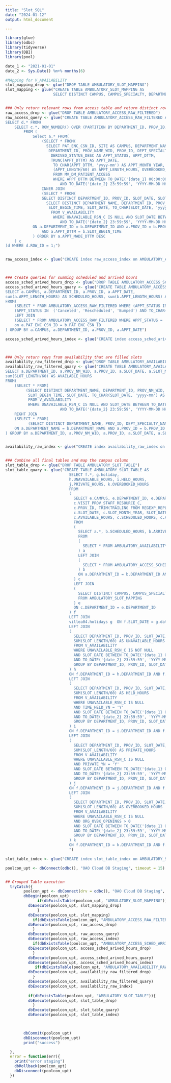 ```yaml
---
title: "Slot_SQL"
date: "2024-01-12"
output: html_document

---
```


```r
library(glue)
library(odbc)
library(tidyverse)
library(DBI)
library(pool)

date_1 <- "2021-01-01"
date_2 <- Sys.Date() %m+% months(6)

#MApping for V_AVAILABILITY
slot_mapping_drop <- glue("DROP TABLE AMBULATORY_SLOT_MAPPING")
slot_mapping <- glue("CREATE TABLE AMBULATORY_SLOT_MAPPING AS 
                     SELECT DISTINCT CAMPUS, CAMPUS_SPECIALTY, DEPARTMENT_ID, DEPARTMENT FROM MV_DM_PATIENT_ACCESS")


### Only return relevant rows from access table and return distinct rows
raw_access_drop <- glue("DROP TABLE AMBULATORY_ACCESS_RAW_FILTERED")
raw_access_query <- glue("CREATE TABLE AMBULATORY_ACCESS_RAW_FILTERED AS 
SELECT d.* FROM(
    SELECT c.*, ROW_NUMBER() OVER (PARTITION BY DEPARTMENT_ID, PROV_ID, APPT_DTTM, OVERBOOKED_YN ORDER BY DEPARTMENT_ID, PROV_ID, APPT_DTTM, OVERBOOKED_YN) AS ROW_ID 
        FROM (
            Select a.* FROM(
                (SELECT * FROM( 
                  SELECT PAT_ENC_CSN_ID, SITE AS CAMPUS, DEPARTMENT_NAME, 
                   DEPARTMENT_ID, PROV_NAME_WID, PROV_ID, DEPT_SPECIALTY_NAME, NPI, VISIT_PROV_STAFF_RESOURCE_C,
                    DERIVED_STATUS_DESC AS APPT_STATUS, APPT_DTTM, 
                    TRUNC(APPT_DTTM) AS APPT_DATE,
                     TO_CHAR(APPT_DTTM, 'yyyy-mm') AS APPT_MONTH_YEAR,
                     (APPT_LENGTH/60) AS APPT_LENGTH_HOURS, OVERBOOKED_YN, APPT_MADE_DTTM, APPT_CANC_DTTM
                     FROM MV_DM_PATIENT_ACCESS 
                     WHERE APPT_DTTM BETWEEN TO_DATE('{date_1} 00:00:00', 'YYYY-MM-DD HH24:MI:SS')
                        AND TO_DATE('{date_2} 23:59:59', 'YYYY-MM-DD HH24:MI:SS'))) a
                INNER JOIN
                (SELECT * FROM( 
                SELECT DISTINCT DEPARTMENT_ID, PROV_ID, SLOT_DATE, SLOT_BEGIN_TIME FROM( 
                  SELECT DISTINCT DEPARTMENT_NAME, DEPARTMENT_ID, PROV_NM_WID, PROV_ID,
                   SLOT_BEGIN_TIME, SLOT_DATE, TO_CHAR(SLOT_DATE, 'yyyy-mm') AS SLOT_MONTH_YEAR, SLOT_LENGTH
                    FROM V_AVAILABILITY 
                     WHERE UNAVAILABLE_RSN_C IS NULL AND SLOT_DATE BETWEEN TO_DATE('{date_1} 00:00:00', 'YYYY-MM-DD HH24:MI:SS')
                        AND TO_DATE('{date_2} 23:59:59', 'YYYY-MM-DD HH24:MI:SS')))) b
            ON a.DEPARTMENT_ID = b.DEPARTMENT_ID AND a.PROV_ID = b.PROV_ID 
                AND a.APPT_DTTM = b.SLOT_BEGIN_TIME
            ) ORDER BY a.APPT_MADE_DTTM DESC
    ) c
)d WHERE d.ROW_ID = 1;")


raw_access_index <- glue("CREATE index raw_access_index on AMBULATORY_ACCESS_RAW_FILTERED (APPT_DATE, DEPARTMENT_ID, CAMPUS)")



### Create queries for summing scheduled and arrived hours
access_sched_arived_hours_drop <- glue("DROP TABLE AMBULATORY_ACCESS_SCHED_ARRIVED_HOURS")
access_sched_arived_hours_quary <- glue("CREATE TABLE AMBULATORY_ACCESS_SCHED_ARRIVED_HOURS AS 
SELECT a.CAMPUS, a.DEPARTMENT_ID, a.PROV_ID, a.APPT_DATE, 
sum(a.APPT_LENGTH_HOURS) AS SCHEDULED_HOURS, sum(b.APPT_LENGTH_HOURS) AS ARRIVED_HOURS
FROM(
    (SELECT * FROM AMBULATORY_ACCESS_RAW_FILTERED WHERE (APPT_STATUS IN ('Arrived', 'No Show',       'Scheduled')) OR 
    (APPT_STATUS IN  ('Canceled', 'Rescheduled', 'Bumped') AND TO_CHAR(APPT_DTTM, 'YYYY-MM-DD') = TO_CHAR(APPT_CANC_DTTM, 'YYYY-MM-DD'))) a
    LEFT JOIN
    (SELECT * FROM AMBULATORY_ACCESS_RAW_FILTERED WHERE APPT_STATUS = 'Arrived') b
    on a.PAT_ENC_CSN_ID = b.PAT_ENC_CSN_ID
) GROUP BY a.CAMPUS, a.DEPARTMENT_ID, a.PROV_ID, a.APPT_DATE")

access_sched_arived_hours_index <- glue("CREATE index access_sched_arived_index on AMBULATORY_ACCESS_SCHED_ARRIVED_HOURS (APPT_DATE, DEPARTMENT_ID, CAMPUS)")



### Only return rows from availability that are filled slots
availability_raw_filtered_drop <- glue("DROP TABLE AMBULATORY_AVAILABILITY_RAW_FILTERED")
availability_raw_filtered_quary <- glue("CREATE TABLE AMBULATORY_AVAILABILITY_RAW_FILTERED AS
SELECT a.DEPARTMENT_ID, a.PROV_NM_WID, a.PROV_ID, a.SLOT_DATE, a.SLOT_MONTH_YEAR, b.DEPT_SPECIALTY_NAME, b.NPI, b.VISIT_PROV_STAFF_RESOURCE_C, 
sum(SLOT_LENGTH/60) AS AVAILABLE_HOURS
FROM(
    (SELECT * FROM(
         (SELECT DISTINCT DEPARTMENT_NAME, DEPARTMENT_ID, PROV_NM_WID, PROV_ID,
          SLOT_BEGIN_TIME, SLOT_DATE, TO_CHAR(SLOT_DATE, 'yyyy-mm') AS SLOT_MONTH_YEAR, SLOT_LENGTH
          FROM V_AVAILABILITY 
          WHERE UNAVAILABLE_RSN_C IS NULL AND SLOT_DATE BETWEEN TO_DATE('{date_1} 00:00:00', 'YYYY-MM-DD HH24:MI:SS')
                        AND TO_DATE('{date_2} 23:59:59', 'YYYY-MM-DD HH24:MI:SS')))) a
    RIGHT JOIN
    (SELECT * FROM(
          (SELECT DISTINCT DEPARTMENT_NAME, PROV_ID, DEPT_SPECIALTY_NAME, NPI, VISIT_PROV_STAFF_RESOURCE_C FROM AMBULATORY_ACCESS_RAW_FILTERED))) b
    ON a.DEPARTMENT_NAME = b.DEPARTMENT_NAME AND a.PROV_ID = b.PROV_ID
) GROUP BY a.DEPARTMENT_ID, a.PROV_NM_WID, a.PROV_ID, a.SLOT_DATE, a.SLOT_MONTH_YEAR, b.DEPT_SPECIALTY_NAME, b.NPI, b.VISIT_PROV_STAFF_RESOURCE_C")


availability_raw_index <- glue("CREATE index availability_raw_index on AMBULATORY_AVAILABILITY_RAW_FILTERED (SLOT_DATE, DEPARTMENT_ID)")


### Combine all final tables and map the campus column
slot_table_drop <- glue("DROP TABLE AMBULATORY_SLOT_TABLE")
slot_table_quary <- glue("CREATE TABLE AMBULATORY_SLOT_TABLE AS
                            SELECT f.*, g.holiday, 
                            h.UNAVAILABLE_HOURS, i.HELD_HOURS, 
                            j.PRIVATE_HOURS, k.OVERBOOKED_HOURS
                            FROM
                            (
                              SELECT e.CAMPUS, e.DEPARTMENT_ID, e.DEPARTMENT, e.CAMPUS_SPECIALTY, c.DEPT_SPECIALTY_NAME, c.NPI,  
                              c.VISIT_PROV_STAFF_RESOURCE_C, 
                              c.PROV_ID, TRIM(TRAILING FROM REGEXP_REPLACE(PROV_NM_WID, '\\[(.*?)\\]', '')) AS Provider, 
                              c.SLOT_DATE, c.SLOT_MONTH_YEAR, SLOT_DATE - (TO_CHAR(SLOT_DATE, 'D') - 1) AS APPT_WEEK, 
                              c.AVAILABLE_HOURS, c.SCHEDULED_HOURS, c.ARRIVED_HOURS, TO_CHAR(c.SLOT_DATE, 'DY') AS APPT_DAY 
                              FROM
                              (
                                SELECT a.*, b.SCHEDULED_HOURS, b.ARRIVED_HOURS
                                FROM
                                (
                                  SELECT * FROM AMBULATORY_AVAILABILITY_RAW_FILTERED
                                ) a
                                LEFT JOIN
                                (
                                  SELECT * FROM AMBULATORY_ACCESS_SCHED_ARRIVED_HOURS
                                ) b
                                ON a.DEPARTMENT_ID = b.DEPARTMENT_ID AND a.PROV_ID = b.PROV_ID AND a.SLOT_DATE = b.APPT_DATE
                              ) c
                              LEFT JOIN
                              (
                                SELECT DISTINCT CAMPUS, CAMPUS_SPECIALTY, DEPARTMENT_ID, DEPARTMENT 
                                FROM AMBULATORY_SLOT_MAPPING
                              ) e 
                              ON c.DEPARTMENT_ID = e.DEPARTMENT_ID
                            ) f
                            LEFT JOIN
                            villea04.holidays g  ON f.SLOT_DATE = g.dates
                            LEFT JOIN
                            (
                              SELECT DEPARTMENT_ID, PROV_ID, SLOT_DATE, 
                              SUM(SLOT_LENGTH/60) AS UNAVAILABLE_HOURS
                              FROM V_AVAILABILITY 
                              WHERE UNAVAILABLE_RSN_C IS NOT NULL 
                              AND SLOT_DATE BETWEEN TO_DATE('{date_1} 00:00:00', 'YYYY-MM-DD HH24:MI:SS') 
                              AND TO_DATE('{date_2} 23:59:59', 'YYYY-MM-DD HH24:MI:SS')
                              GROUP BY DEPARTMENT_ID, PROV_ID, SLOT_DATE
                            ) h
                            ON f.DEPARTMENT_ID = h.DEPARTMENT_ID AND f.PROV_ID = h.PROV_ID AND f.SLOT_DATE = h.SLOT_DATE
                            LEFT JOIN
                            (
                              SELECT DEPARTMENT_ID, PROV_ID, SLOT_DATE, 
                              SUM(SLOT_LENGTH/60) AS HELD_HOURS
                              FROM V_AVAILABILITY 
                              WHERE UNAVAILABLE_RSN_C IS NULL 
                              AND TIME_HELD_YN = 'Y'
                              AND SLOT_DATE BETWEEN TO_DATE('{date_1} 00:00:00', 'YYYY-MM-DD HH24:MI:SS') 
                              AND TO_DATE('{date_2} 23:59:59', 'YYYY-MM-DD HH24:MI:SS')
                              GROUP BY DEPARTMENT_ID, PROV_ID, SLOT_DATE
                            ) i
                            ON f.DEPARTMENT_ID = i.DEPARTMENT_ID AND f.PROV_ID = i.PROV_ID AND f.SLOT_DATE = i.SLOT_DATE
                            LEFT JOIN
                            (
                              SELECT DEPARTMENT_ID, PROV_ID, SLOT_DATE, 
                              SUM(SLOT_LENGTH/60) AS PRIVATE_HOURS
                              FROM V_AVAILABILITY 
                              WHERE UNAVAILABLE_RSN_C IS NULL 
                              AND PRIVATE_YN = 'Y'
                              AND SLOT_DATE BETWEEN TO_DATE('{date_1} 00:00:00', 'YYYY-MM-DD HH24:MI:SS') 
                              AND TO_DATE('{date_2} 23:59:59', 'YYYY-MM-DD HH24:MI:SS')
                              GROUP BY DEPARTMENT_ID, PROV_ID, SLOT_DATE
                            ) j
                            ON f.DEPARTMENT_ID = j.DEPARTMENT_ID AND f.PROV_ID = j.PROV_ID AND f.SLOT_DATE = j.SLOT_DATE
                            LEFT JOIN
                            (
                              SELECT DEPARTMENT_ID, PROV_ID, SLOT_DATE, 
                              SUM(SLOT_LENGTH/60) AS OVERBOOKED_HOURS
                              FROM V_AVAILABILITY 
                              WHERE UNAVAILABLE_RSN_C IS NULL 
                              AND ORG_OVBK_OPENINGS > 0
                              AND SLOT_DATE BETWEEN TO_DATE('{date_1} 00:00:00', 'YYYY-MM-DD HH24:MI:SS') 
                              AND TO_DATE('{date_2} 23:59:59', 'YYYY-MM-DD HH24:MI:SS')
                              GROUP BY DEPARTMENT_ID, PROV_ID, SLOT_DATE
                            ) k
                            ON f.DEPARTMENT_ID = k.DEPARTMENT_ID AND f.PROV_ID = k.PROV_ID AND f.SLOT_DATE = k.SLOT_DATE
                            ")

slot_table_index <- glue("CREATE index slot_table_index on AMBULATORY_SLOT_TABLE (SLOT_DATE, DEPARTMENT_ID, CAMPUS)")

poolcon_upt <- dbConnect(odbc(), "OAO Cloud DB Staging", timeout = 15)


## Grouped Table execution
  tryCatch({
        poolcon_upt <- dbConnect(drv = odbc(), "OAO Cloud DB Staging", timeout = 30)
        dbBegin(poolcon_upt)
              if(dbExistsTable(poolcon_upt, "AMBULATORY_SLOT_MAPPING")){
          dbExecute(poolcon_upt, slot_mapping_drop) 
              }
          dbExecute(poolcon_upt, slot_mapping) 
            if(dbExistsTable(poolcon_upt, "AMBULATORY_ACCESS_RAW_FILTERED")){
          dbExecute(poolcon_upt, raw_access_drop) 
            }
          dbExecute(poolcon_upt, raw_access_query) 
          dbExecute(poolcon_upt, raw_access_index)
            if(dbExistsTable(poolcon_upt, "AMBULATORY_ACCESS_SCHED_ARRIVED_HOURS")){
          dbExecute(poolcon_upt, access_sched_arived_hours_drop) 
            }
          dbExecute(poolcon_upt, access_sched_arived_hours_quary) 
          dbExecute(poolcon_upt, access_sched_arived_hours_index)
             if(dbExistsTable(poolcon_upt, "AMBULATORY_AVAILABILITY_RAW_FILTERED")){
          dbExecute(poolcon_upt, availability_raw_filtered_drop) 
            }
          dbExecute(poolcon_upt, availability_raw_filtered_quary) 
          dbExecute(poolcon_upt, availability_raw_index)
          
          if(dbExistsTable(poolcon_upt, "AMBULATORY_SLOT_TABLE")){
          dbExecute(poolcon_upt, slot_table_drop) 
            }
          dbExecute(poolcon_upt, slot_table_quary) 
          dbExecute(poolcon_upt, slot_table_index)


        
        dbCommit(poolcon_upt)
        dbDisconnect(poolcon_upt)
        print("success")

  },
  error = function(err){
    print("error staging")
    dbRollback(poolcon_upt)
    dbDisconnect(poolcon_upt)
  })

```


